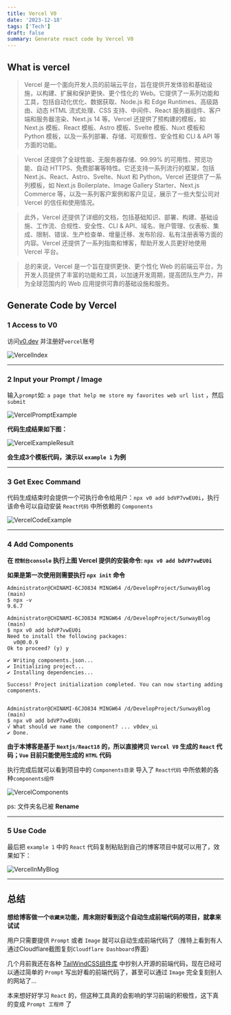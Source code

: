 ```yaml
---
title: Vercel V0
date: '2023-12-18'
tags: ['Tech']
draft: false
summary: Generate react code by Vercel V0
---
```


<TOCInline toc={props.toc}/>

## What is vercel

>Vercel 是一个面向开发人员的前端云平台，旨在提供开发体验和基础设施，以构建、扩展和保护更快、更个性化的 Web。它提供了一系列功能和工具，包括自动化优化、数据获取、Node.js 和 Edge Runtimes、高级路由、动态 HTML 流式处理、CSS 支持、中间件、React 服务器组件、客户端和服务器渲染、Next.js 14 等。Vercel 还提供了预构建的模板，如 Next.js 模板、React 模板、Astro 模板、Svelte 模板、Nuxt 模板和 Python 模板，以及一系列部署、存储、可观察性、安全性和 CLI & API 等方面的功能。

>Vercel 还提供了全球性能、无服务器存储、99.99% 的可用性、预览功能、自动 HTTPS、免费部署等特性。它还支持一系列流行的框架，包括 Next.js、React、Astro、Svelte、Nuxt 和 Python。Vercel 还提供了一系列模板，如 Next.js Boilerplate、Image Gallery Starter、Next.js Commerce 等，以及一系列客户案例和客户见证，展示了一些大型公司对 Vercel 的信任和使用情况。

>此外，Vercel 还提供了详细的文档，包括基础知识、部署、构建、基础设施、工作流、合规性、安全性、CLI & API、域名、账户管理、仪表板、集成、限制、错误、生产检查单、增量迁移、发布阶段、私有注册表等方面的内容。Vercel 还提供了一系列指南和博客，帮助开发人员更好地使用 Vercel 平台。

>总的来说，Vercel 是一个旨在提供更快、更个性化 Web 的前端云平台，为开发人员提供了丰富的功能和工具，以加速开发周期，提高团队生产力，并为全球范围内的 Web 应用提供可靠的基础设施和服务。

## Generate Code by Vercel



### 1 Access to V0

访问[v0.dev](https://v0.dev/) 并注册好`vercel`账号

![VercelIndex](/static/images/VercelIndex.png)

-----------------------

### 2 Input your Prompt / Image
输入`prompt`如: `a page that help me store my favorites web url list` ，然后 `submit`

![VercelPromptExample](/static/images/VercelPromptExample.png)

**代码生成结果如下图：**

![VercelExampleResult](/static/images/VercelExampleResult.png)

**会生成3个模板代码，演示以 `example 1` 为例**

-----------------------
### 3 Get Exec Command

代码生成结束时会提供一个可执行命令给用户：`npx v0 add bdVP7vwEU0i`，执行该命令可以自动安装 `React代码` 中所依赖的 `Components`

![VercelCodeExample](/static/images/VercelCodeExample.png)

-----------------------

### 4 Add Components

**在 `控制台console` 执行上图 Vercel 提供的安装命令: `npx v0 add bdVP7vwEU0i`**

**如果是第一次使用则需要执行 `npx init` 命令**

```shell
Administrator@CHINAMI-6CJO834 MINGW64 /d/DevelopProject/SunwayBlog (main)
$ npx -v
9.6.7

Administrator@CHINAMI-6CJO834 MINGW64 /d/DevelopProject/SunwayBlog (main)
$ npx v0 add bdVP7vwEU0i
Need to install the following packages:
  v0@0.0.9
Ok to proceed? (y) y

✔ Writing components.json...
✔ Initializing project...
✔ Installing dependencies...

Success! Project initialization completed. You can now starting adding components.


Administrator@CHINAMI-6CJO834 MINGW64 /d/DevelopProject/SunwayBlog (main)
$ npx v0 add bdVP7vwEU0i
√ What should we name the component? ... v0dev_ui
✔ Done.

```

**由于本博客是基于 `Nextjs/React18` 的，所以直接拷贝 `Vercel V0` 生成的 `React` 代码；`Vue` 目前只能使用生成的 `HTML` 代码**

执行完成后就可以看到项目中的 `Components目录` 导入了 `React代码` 中所依赖的各种`components组件`

![VercelComponents](/static/images/VercelComponents.png)

ps: 文件夹名已被 **Rename**

-----------------------

### 5 Use Code

最后把 `example 1` 中的 `React` 代码复制粘贴到自己的博客项目中就可以用了，效果如下：

![VercelInMyBlog](/static/images/VercelInMyBlog.png)


-----------------------

## 总结

**想给博客做一个`收藏夹`功能，周末刚好看到这个自动生成前端代码的项目，就拿来试试**

用户只需要提供 `Prompt` 或者 `Image` 就可以自动生成前端代码了（推特上看到有人通过Cloudflare截图复刻`Cloudflare Dashboard`界面）

几个月前我还在各种 [TailWindCSS组件库](https://github.com/icopy-site/awesome-cn/blob/master/docs/awesome/awesome-tailwindcss.md) 中抄别人开源的前端代码，现在已经可以通过简单的 `Prompt` 写出好看的前端代码了，甚至可以通过 `Image` 完全复刻别人的网站了...

本来想好好学习 `React` 的，但这种工具真的会影响的学习前端的积极性，这下真的变成 `Prompt 工程师` 了



